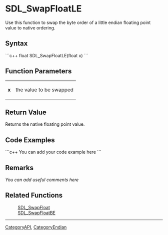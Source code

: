 <!-- pragma section-numbers off -->
<!-- pragma disable-camelcase -->

= SDL_SwapFloatLE =
Use this function to swap the byte order of a little endian floating point value to native ordering.


== Syntax ==
```c++
float SDL_SwapFloatLE(float x)
```

== Function Parameters ==
{|
|'''x'''
|the value to be swapped
|}

== Return Value ==
Returns the native floating point value.

== Code Examples ==
```c++
You can add your code example here
```

== Remarks ==
''You can add useful comments here''

== Related Functions ==
:[[SDL_SwapFloat]]
:[[SDL_SwapFloatBE]]

----
[[CategoryAPI]], [[CategoryEndian]]
